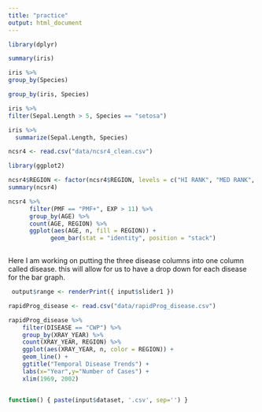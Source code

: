 ```yaml
---
title: "practice"
output: html_document
---
```


```r
library(dplyr)
```

```r
summary(iris)
```

```r
iris %>%
group_by(Species)
```

```r
group_by(iris, Species)
```

```r
iris %>%
filter(Sepal.Length > 5, Species == "setosa")
```
```r
iris %>%
  summarize(Sepal.Length, Species)
```

```r
ncsr4 <- read.csv("data/ncsr4_clean.csv")
```

```r
library(ggplot2)
```

```r
ncsr4$REGION <- factor(ncsr4$REGION, levels = c("HI RANK", "MED RANK", "LOW RANK"))
summary(ncsr4)
```


```r
ncsr4 %>%
      filter(PMF == "PMF+", EXP > 11) %>%
      group_by(AGE) %>%
      count(AGE, REGION) %>%
      ggplot(aes(AGE, n, fill = REGION)) +
            geom_bar(stat = "identity", position = "stack") 
            
```

Here I am working on putting the three disease columns into one column called disease. this will allow for us to have a drop down for each disease for the bar graph.
```r
 output$range <- renderPrint({ input$slider1 })
```
```r
rapidProg_disease <- read.csv("data/rapidProg_disease.csv")
```

```r
rapidProg_disease %>%
    filter(DISEASE == "CWP") %>%
    group_by(XRAY_YEAR) %>%
    count(XRAY_YEAR, REGION) %>%
    ggplot(aes(XRAY_YEAR, n, color = REGION)) +
    geom_line() +
    ggtitle("Temporal Disease Trends") +
    labs(x="Year",y="Number of Cases") +
    xlim(1969, 2002)

```


```r
```

```r
function() { paste(input$dataset, '.csv', sep='') }
```

